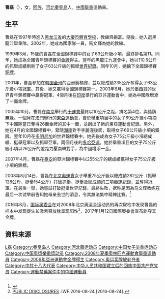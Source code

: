 {{Otheruses|other=名为曹磊的其他人物|曹磊}}
{{Infobox sportsperson
| name = 曹磊
| nationality    = {{PRC}} 
| birth_date     = {{birth date and age|df=yes|1983|12|24}}
| residence      = {{CHN}} 
| birth_place    = {{CHN}}[[河北|河北]][[秦皇島|秦皇島]] 
| height         = 
| weight         =
| website        = 
| country        = {{CHN}} 
| sport          = [[File:Weightlifting_pictogram.svg|30px]][[女子|女子]][[举重|举重]]
| collegeteam    = 
| club           =
| team           =
| turnedpro      =
| coach          = 
| retired        =
| coaching       =
| worlds         =
| regionals      =
| nationals      =
| olympics       =
| paralympics    =
| highestranking =
| pb             =
| medaltemplates = {{MedalTableTop}}
{{MedalSport| 女子舉重}}
{{MedalCountry | {{CHN}} }}
{{MedalCompetition| 夏季奧運會}}
{{Medal|DQ| [[2008年夏季奧林匹克運動會|2008年北京]] | [[2008年夏季奧林匹克運動會舉重比賽|75公斤級]]}}
{{MedalCompetition| 世界舉重錦標賽}}
{{MedalGold| [[2006年世界舉重錦標賽|2006年聖多明尼哥]]| 75公斤}}
{{MedalGold| [[2007年世界舉重錦標賽|2007年清邁]]| 75公斤}}
{{MedalBottom}}
}}

'''曹磊'''（{{bd|1983年|12月24日|catIdx=Cao,曹}}），女，[[回族|回族]]，[[河北|河北]][[秦皇島|秦皇島]]人，[[中華人民共和國|中國]][[舉重|舉重]]運動員。

==生平==
曹磊在1997年時進入[[黑龙江省|黑龙江省]]的[[大慶市體育學校|大慶市體育學校]]，教練齊錫富。隨後，她入選黑龍江舉重隊，2002年，她成為國家隊一員，馬文輝為她的教練。

1999年3月，15歲的曹磊在全國錦標賽中的女子63公斤級小項，最終排名第11。同年，她成為全國青年錦標賽的[[金牌|金牌]]得主。翌年的黑龍江九運會中，她以110.5公斤的抓舉成績刷新了女子63公斤級的抓舉[[世界紀錄|世界紀錄]]。同年10月，她摘下全國錦標賽[[銅牌|銅牌]]。

2001年，曹磊參加在[[大韩民国|韩国]][[全州市|全州]]的亞洲錦標賽，並以總成績235公斤奪得女子63公斤級小項[[冠軍|冠軍]]。其後，她又贏得全國錦標賽第一。2003年6月，她於[[墨西哥|墨西哥]]的世界青年錦標賽中贏得冠軍。4個月後在[[印度|印度]]舉行的亞非運動會中，她為中國隊增添了一面金牌。

2005年10月，曹磊在[[南京|南京]]舉行的[[十運會|十運會]]最終以10公斤之距，排名第4位，與獎牌無緣。一個月在[[澳門|澳門]]舉行的[[2005年東亞運動會|東亞運動會]]，曹於舉重項目中的女子69公斤級小項摘下中國隊當日奪得26面金牌的其中一面，並創出了新的東亞運動會紀錄。另外，她在4月的全國錦標賽中，緊隨[[湖南|湖南]]對手李麗瀅後面，取得女子69公斤級小項的銀牌。翌年10月在[[多明尼加|多明尼加]]的世界錦標賽中，她先後成為女子75公斤級小項總成績、挺舉冠軍以及抓舉亞軍。兩個月後的[[2006年亞洲運動會|多哈亞運]]，她於舉重項目的女子75公斤級小項以26公斤的差距力壓南韓對手，為中國增添一金。

2007年4月，曹磊在[[泰安|泰安]]的亞洲錦標賽中以255公斤的總成績贏得女子75公斤級小項的錦標。

2008年8月14日，曹磊在[[2008年夏季奥林匹克运动会|北京奧運會]]女子舉重75公斤級以總成績282公斤（抓舉128公斤、挺舉154公斤）打破抓舉、挺舉及總成績的三項[[奧運|奧運]]紀錄，並奪得冠軍。在最後一舉，她嘗試打破挺舉世界記錄，最終失敗，据称是因為马文辉教练在最后一次试举前告知她母亲去世的消息，令其無法集中精神比賽。<ref>{{cite news
| title = 母亲去世噩耗令曹磊心碎 遗憾未能打破世界纪录
| url = http://2008.sina.com.cn/cn/wl/2008-08-15/1836210365.shtml
| publisher = 人民网
| date = 2008-08-15
| accessdate = 2008-08-19
| language = zh
| archive-date = 2008-08-18
| archive-url = https://web.archive.org/web/20080818025620/http://2008.sina.com.cn/cn/wl/2008-08-15/1836210365.shtml
| dead-url = no
}}</ref>

2016年8月，[[国际奥委会|国际奥委会]]在对2008年北京奥运会运动员的再次尿检中发现曹磊的样本中发现促生长激素释放肽呈现阳性<ref>[http://www.iwf.net/2016/08/24/public-disclosures-5/ PUBLIC DISCLOSURES] {{Wayback|url=http://www.iwf.net/2016/08/24/public-disclosures-5/ |date=20160831160232 }}.IWF.2016-08-24.[2016-08-24].</ref>，2017年1月12日國際奧委會宣布剥夺其金牌。

== 資料來源 ==
{{Reflist}}

{{2008 China Olympic Weightlifting Team}}

{{Authority control}}
{{DEFAULTSORT:Cao Lei}}
[[Category:曹姓|L磊]]
[[Category:秦皇岛人|Category:秦皇岛人]]
[[Category:河北籍运动员|Category:河北籍运动员]]
[[Category:中国女子举重运动员|Category:中国女子举重运动员]]
[[Category:中国奥运举重运动员|Category:中国奥运举重运动员]]
[[Category:2008年夏季奧林匹克運動會舉重運動員|Category:2008年夏季奧林匹克運動會舉重運動員]]
[[Category:2006年亞洲運動會金牌得主|Category:2006年亞洲運動會金牌得主]]
[[Category:奥运奖牌被剥夺者|Category:奥运奖牌被剥夺者]]
[[Category:中共十八大代表|Category:中共十八大代表]]
[[Category:中华人民共和国建立后的回族中国共产党党员|Category:中华人民共和国建立后的回族中国共产党党员]]
[[Category:運動禁藥案件中的中國運動員|Category:運動禁藥案件中的中國運動員]]
